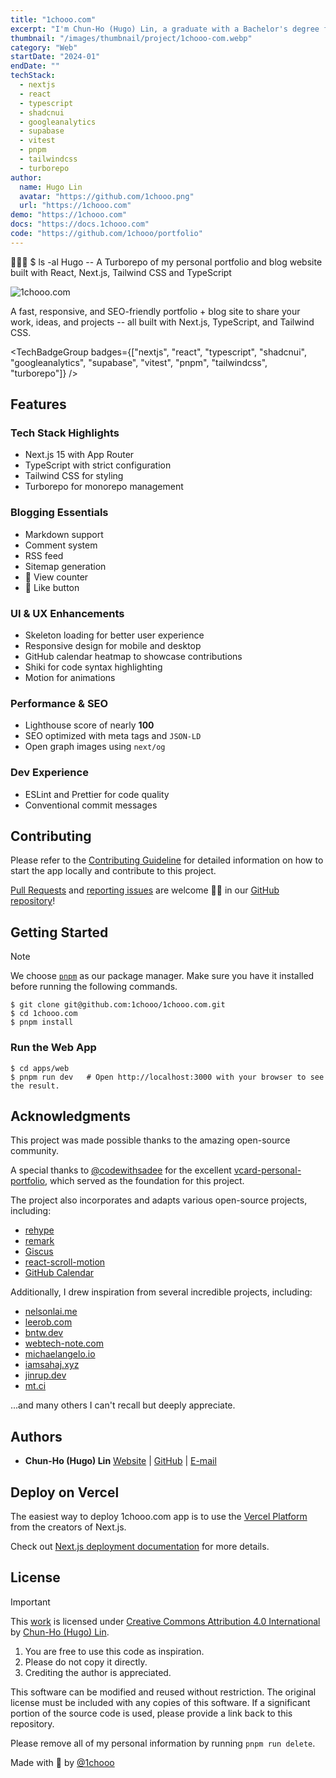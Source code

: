 ```yaml
---
title: "1chooo.com"
excerpt: "I'm Chun-Ho (Hugo) Lin, a graduate with a Bachelor's degree from National Central University (NCU) 🐿️, driven by a sincere passion for Software Engineering 💻."
thumbnail: "/images/thumbnail/project/1chooo-com.webp"
category: "Web"
startDate: "2024-01"
endDate: ""
techStack:
  - nextjs
  - react
  - typescript
  - shadcnui
  - googleanalytics
  - supabase
  - vitest
  - pnpm
  - tailwindcss
  - turborepo
author:
  name: Hugo Lin
  avatar: "https://github.com/1chooo.png"
  url: "https://1chooo.com"
demo: "https://1chooo.com"
docs: "https://docs.1chooo.com"
code: "https://github.com/1chooo/portfolio"
---
```


👨🏻‍💻 $ ls -al Hugo -- A Turborepo of my personal portfolio and blog website built with React, Next.js, Tailwind CSS and TypeScript

![1chooo.com](/images/thumbnail/project/1chooo-com.webp)

A fast, responsive, and SEO-friendly portfolio + blog site to share your work, ideas, and projects -- all built with Next.js, TypeScript, and Tailwind CSS.

<TechBadgeGroup badges={["nextjs", "react", "typescript", "shadcnui", "googleanalytics", "supabase", "vitest", "pnpm", "tailwindcss", "turborepo"]} />

## Features

### Tech Stack Highlights

- Next.js 15 with App Router
- TypeScript with strict configuration
- Tailwind CSS for styling
- Turborepo for monorepo management

### Blogging Essentials

- Markdown support
- Comment system
- RSS feed
- Sitemap generation
- 🚧 View counter
- 🚧 Like button

### UI & UX Enhancements

- Skeleton loading for better user experience
- Responsive design for mobile and desktop
- GitHub calendar heatmap to showcase contributions
- Shiki for code syntax highlighting
- Motion for animations

### Performance & SEO

- Lighthouse score of nearly **100**
- SEO optimized with meta tags and `JSON-LD`
- Open graph images using `next/og`

### Dev Experience

- ESLint and Prettier for code quality
- Conventional commit messages

## Contributing

Please refer to the [Contributing Guideline] for detailed information on how to start the app locally and contribute to this project.

[Contributing Guideline]: https://docs.1chooo.com/contributing

[Pull Requests](https://github.com/1chooo/portfolio/pulls) and [reporting issues](https://github.com/1chooo/portfolio/issues) are welcome 🫵🏻 in our [GitHub repository](https://github.com/1chooo/portfolio)!

## Getting Started

> [!NOTE]
> We choose [`pnpm`](https://pnpm.io/) as our package manager. Make sure you have it installed before running the following commands.

```shell
$ git clone git@github.com:1chooo/1chooo.com.git
$ cd 1chooo.com
$ pnpm install
```

### Run the Web App

```shell
$ cd apps/web
$ pnpm run dev   # Open http://localhost:3000 with your browser to see the result.
```

## Acknowledgments

This project was made possible thanks to the amazing open-source community.

A special thanks to [@codewithsadee](https://github.com/codewithsadee) for the excellent [vcard-personal-portfolio](https://github.com/codewithsadee/vcard-personal-portfolio), which served as the foundation for this project.

The project also incorporates and adapts various open-source projects, including:

- [rehype](https://github.com/rehypejs/rehype)
- [remark](https://github.com/remarkjs/remark)
- [Giscus](https://giscus.app/)
- [react-scroll-motion](https://github.com/1000ship/react-scroll-motion)
- [GitHub Calendar](https://github.com/grubersjoe/react-github-calendar)

Additionally, I drew inspiration from several incredible projects, including:

- [nelsonlai.me](https://nelsonlai.me)
- [leerob.com](https://leerob.com)
- [bntw.dev](https://bntw.dev)
- [webtech-note.com](https://webtech-note.com)
- [michaelangelo.io](https://michaelangelo.io)
- [iamsahaj.xyz](https://iamsahaj.xyz)
- [jinrup.dev](https://www.jinrup.dev)
- [mt.ci](https://mt.ci)

...and many others I can't recall but deeply appreciate.

## Authors

- **Chun-Ho (Hugo) Lin** [Website](https://1chooo.com) | [GitHub](https://github.com/1chooo) | [E-mail](mailto:hugo@1chooo.com)

## Deploy on Vercel

The easiest way to deploy 1chooo.com app is to use the [Vercel Platform](https://vercel.com/new?utm_medium=default-template&filter=next.js&utm_source=create-next-app&utm_campaign=create-next-app-readme) from the creators of Next.js.

Check out [Next.js deployment documentation](https://nextjs.org/docs/app/building-your-application/deploying) for more details.

## License

> [!IMPORTANT]
> This [work](https://github.com/1chooo/portfolio) is licensed under [Creative Commons Attribution 4.0 International][cc-by] by [Chun-Ho (Hugo) Lin][1chooo-com].
>
> [cc-by]: http://creativecommons.org/licenses/by/4.0/
>
> 1. You are free to use this code as inspiration.
> 2. Please do not copy it directly.
> 3. Crediting the author is appreciated.

This software can be modified and reused without restriction.
The original license must be included with any copies of this software.
If a significant portion of the source code is used, please provide a link back to this repository.

Please remove all of my personal information by running `pnpm run delete`.

Made with 🖤 by [@1chooo][1chooo-com]

[1chooo-com]: https://1chooo.com
